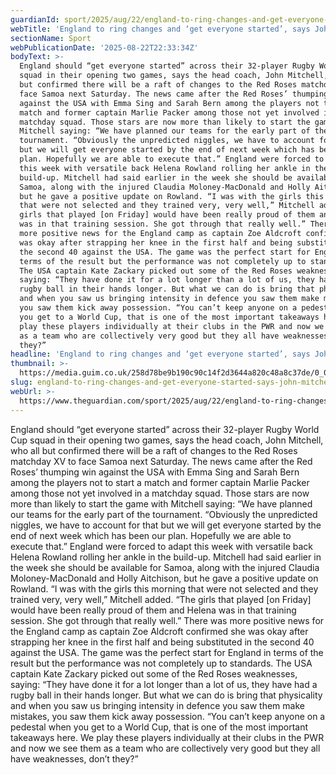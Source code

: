 ```yaml
---
guardianId: sport/2025/aug/22/england-to-ring-changes-and-get-everyone-started-says-coach
webTitle: 'England to ring changes and ‘get everyone started’, says John Mitchell'
sectionName: Sport
webPublicationDate: '2025-08-22T22:33:34Z'
bodyText: >-
  England should “get everyone started” across their 32-player Rugby World Cup
  squad in their opening two games, says the head coach, John Mitchell, who all
  but confirmed there will be a raft of changes to the Red Roses matchday XV to
  face Samoa next Saturday. The news came after the Red Roses’ thumping win
  against the USA with Emma Sing and Sarah Bern among the players not to start a
  match and former captain Marlie Packer among those not yet involved in a
  matchday squad. Those stars are now more than likely to start the game with
  Mitchell saying: “We have planned our teams for the early part of the
  tournament. “Obviously the unpredicted niggles, we have to account for that
  but we will get everyone started by the end of next week which has been our
  plan. Hopefully we are able to execute that.” England were forced to adapt
  this week with versatile back Helena Rowland rolling her ankle in the
  build-up. Mitchell had said earlier in the week she should be available for
  Samoa, along with the injured Claudia Moloney-MacDonald and Holly Aitchison,
  but he gave a positive update on Rowland. “I was with the girls this morning
  that were not selected and they trained very, very well,” Mitchell added. “The
  girls that played [on Friday] would have been really proud of them and Helena
  was in that training session. She got through that really well.” There was
  more positive news for the England camp as captain Zoe Aldcroft confirmed she
  was okay after strapping her knee in the first half and being substituted in
  the second 40 against the USA. The game was the perfect start for England in
  terms of the result but the performance was not completely up to standards.
  The USA captain Kate Zackary picked out some of the Red Roses weaknesses,
  saying: “They have done it for a lot longer than a lot of us, they have had a
  rugby ball in their hands longer. But what we can do is bring that physicality
  and when you saw us bringing intensity in defence you saw them make mistakes,
  you saw them kick away possession. “You can’t keep anyone on a pedestal when
  you get to a World Cup, that is one of the most important takeaways here. We
  play these players individually at their clubs in the PWR and now we see them
  as a team who are collectively very good but they all have weaknesses, don’t
  they?”
headline: 'England to ring changes and ‘get everyone started’, says John Mitchell'
thumbnail: >-
  https://media.guim.co.uk/258d78be9b190c90c14f2d3644a820c48a8c37de/0_0_4604_3683/500.jpg
slug: england-to-ring-changes-and-get-everyone-started-says-john-mitchell
webUrl: >-
  https://www.theguardian.com/sport/2025/aug/22/england-to-ring-changes-and-get-everyone-started-says-coach
---
```

England should “get everyone started” across their 32-player Rugby World Cup squad in their opening two games, says the head coach, John Mitchell, who all but confirmed there will be a raft of changes to the Red Roses matchday XV to face Samoa next Saturday. The news came after the Red Roses’ thumping win against the USA with Emma Sing and Sarah Bern among the players not to start a match and former captain Marlie Packer among those not yet involved in a matchday squad. Those stars are now more than likely to start the game with Mitchell saying: “We have planned our teams for the early part of the tournament. “Obviously the unpredicted niggles, we have to account for that but we will get everyone started by the end of next week which has been our plan. Hopefully we are able to execute that.” England were forced to adapt this week with versatile back Helena Rowland rolling her ankle in the build-up. Mitchell had said earlier in the week she should be available for Samoa, along with the injured Claudia Moloney-MacDonald and Holly Aitchison, but he gave a positive update on Rowland. “I was with the girls this morning that were not selected and they trained very, very well,” Mitchell added. “The girls that played [on Friday] would have been really proud of them and Helena was in that training session. She got through that really well.” There was more positive news for the England camp as captain Zoe Aldcroft confirmed she was okay after strapping her knee in the first half and being substituted in the second 40 against the USA. The game was the perfect start for England in terms of the result but the performance was not completely up to standards. The USA captain Kate Zackary picked out some of the Red Roses weaknesses, saying: “They have done it for a lot longer than a lot of us, they have had a rugby ball in their hands longer. But what we can do is bring that physicality and when you saw us bringing intensity in defence you saw them make mistakes, you saw them kick away possession. “You can’t keep anyone on a pedestal when you get to a World Cup, that is one of the most important takeaways here. We play these players individually at their clubs in the PWR and now we see them as a team who are collectively very good but they all have weaknesses, don’t they?”
